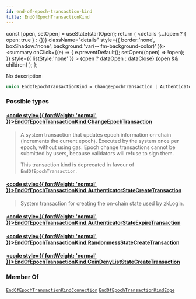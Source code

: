 ```yaml
---
id: end-of-epoch-transaction-kind
title: EndOfEpochTransactionKind
---
```









  const [open, setOpen] = useState(startOpen);
  return (
    <details {...(open ? { open: true } : {})} className="details" style={{ border:'none', boxShadow:'none', background:'var(--ifm-background-color)' }}>
      <summary
        onClick={(e) => {
          e.preventDefault();
          setOpen((open) => !open);
        }}
        style={{ listStyle:'none' }}
      >
      {open ? dataOpen : dataClose}
      </summary>
      {open && children}
    </details>
  );
};








No description


```graphql
union EndOfEpochTransactionKind = ChangeEpochTransaction | AuthenticatorStateCreateTransaction | AuthenticatorStateExpireTransaction | RandomnessStateCreateTransaction | CoinDenyListStateCreateTransaction
```




### Possible types

#### [<code style={{ fontWeight: 'normal' }}>EndOfEpochTransactionKind.<b>ChangeEpochTransaction</b></code>](/references/iota-api/iota-graphql/reference/types/objects/change-epoch-transaction) <Badge class="badge badge--secondary" text="object"/> 
> 
> 
> A system transaction that updates epoch information on-chain (increments the current epoch).
> Executed by the system once per epoch, without using gas. Epoch change transactions cannot be
> submitted by users, because validators will refuse to sign them.
> 
> This transaction kind is deprecated in favour of `EndOfEpochTransaction`.
> 

#### [<code style={{ fontWeight: 'normal' }}>EndOfEpochTransactionKind.<b>AuthenticatorStateCreateTransaction</b></code>](/references/iota-api/iota-graphql/reference/types/objects/authenticator-state-create-transaction) <Badge class="badge badge--secondary" text="object"/> 
> 
> 
> System transaction for creating the on-chain state used by zkLogin.
> 

#### [<code style={{ fontWeight: 'normal' }}>EndOfEpochTransactionKind.<b>AuthenticatorStateExpireTransaction</b></code>](/references/iota-api/iota-graphql/reference/types/objects/authenticator-state-expire-transaction) <Badge class="badge badge--secondary" text="object"/> 
> 
> 
> 
> 

#### [<code style={{ fontWeight: 'normal' }}>EndOfEpochTransactionKind.<b>RandomnessStateCreateTransaction</b></code>](/references/iota-api/iota-graphql/reference/types/objects/randomness-state-create-transaction) <Badge class="badge badge--secondary" text="object"/> 
> 
> 
> 
> 

#### [<code style={{ fontWeight: 'normal' }}>EndOfEpochTransactionKind.<b>CoinDenyListStateCreateTransaction</b></code>](/references/iota-api/iota-graphql/reference/types/objects/coin-deny-list-state-create-transaction) <Badge class="badge badge--secondary" text="object"/> 
> 
> 
> 
> 





### Member Of

[`EndOfEpochTransactionKindConnection`](/references/iota-api/iota-graphql/reference/types/objects/end-of-epoch-transaction-kind-connection)  <Badge class="badge badge--secondary" text="object"/><Bullet />[`EndOfEpochTransactionKindEdge`](/references/iota-api/iota-graphql/reference/types/objects/end-of-epoch-transaction-kind-edge)  <Badge class="badge badge--secondary" text="object"/>

